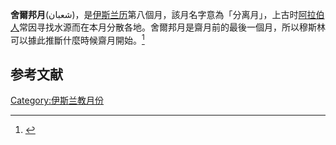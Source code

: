 '''舍爾邦月'''(شعبان)，是[[伊斯兰历|伊斯兰历]]第八個月，該月名字意為「分离月」，上古时[[阿拉伯人|阿拉伯人]]常因寻找水源而在本月分散各地。舍爾邦月是齋月前的最後一個月，所以穆斯林可以據此推斷什麼時候齋月開始。<ref name=":0">{{Cite web|url=http://www.aljazeera.com/news/2017/04/ramadan-fasting-start-date-170427062743037.html|title=Ramadan fasting to start May 27 or May 28|website=www.aljazeera.com|access-date=2017-04-27}}</ref>

==参考文献==
{{reflist}}

{{伊斯兰历}}

[[Category:伊斯兰教月份|Category:伊斯兰教月份]]